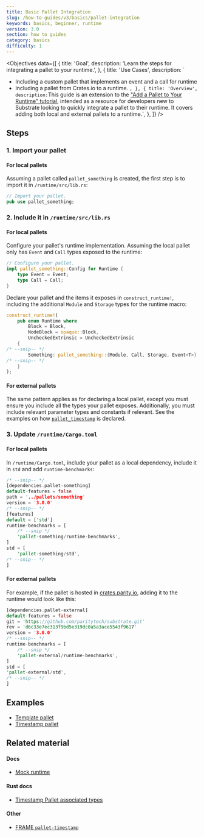 ```yaml
---
title: Basic Pallet Integration
slug: /how-to-guides/v3/basics/pallet-integration
keywords: basics, beginner, runtime
version: 3.0 
section: how to guides
category: basics
difficulty: 1
---
```


<Objectives
  data={[
    {
      title: 'Goal',
      description: 'Learn the steps for integrating a pallet to your runtime.',
    },
    {
      title: 'Use Cases',
      description: `
- Including a custom pallet that implements an event and a call for runtime
- Including a pallet from Crates.io to a runtime.
`
      ,
    },
    {
      title: 'Overview',
      description:
        `This guide is an extension to the ["Add a Pallet to Your Runtime" tutorial](/tutorials/v3/add-a-pallet),
        intended as a resource for developers new to Substrate looking to quickly integrate a pallet to their runtime. 
        It covers adding both local and external pallets to a runtime.`,
    },
  ]}
/>

## Steps

### 1. Import your pallet

#### For local pallets

Assuming a pallet called `pallet_something` is created, the first step is to import it in `/runtime/src/lib.rs`:

```rust
// Import your pallet.
pub use pallet_something;
```

### 2. Include it in `/runtime/src/lib.rs`

#### For local pallets

Configure your pallet's runtime implementation. Assuming the local pallet only has `Event` and `Call` types exposed to the runtime:

```rust
// Configure your pallet.
impl pallet_something::Config for Runtime {
	type Event = Event;
	type Call = Call;
}
```

Declare your pallet and the items it exposes in `construct_runtime!`, including the additional `Module` and `Storage`
types for the runtime macro:

```rust
construct_runtime!(
	pub enum Runtime where
		Block = Block,
		NodeBlock = opaque::Block,
		UncheckedExtrinsic = UncheckedExtrinsic
	{
/* --snip-- */
		Something: pallet_something::{Module, Call, Storage, Event<T>},
/* --snip-- */
	}
);
```

#### For external pallets

The same pattern applies as for declaring a local pallet, except you must ensure you include all the types your pallet exposes.
Additionally, you must include relevant parameter types and constants if relevant. See the examples on how [`pallet_timestamp`][timestamp-frame]
is declared.

### 3. Update `/runtime/Cargo.toml`

#### For local pallets

In `/runtime/Cargo.toml`, include your pallet as a local dependency, include it in `std` and add `runtime-benchmarks`:

```rust
/* --snip-- */
[dependencies.pallet-something]
default-features = false
path = '../pallets/something'
version = '3.0.0'
/* --snip-- */
[features]
default = ['std']
runtime-benchmarks = [
	/* --snip */
	'pallet-something/runtime-benchmarks',
]
std = [
	'pallet-something/std',
/* --snip-- */
]
```

#### For external pallets

For example, if the pallet is hosted in [crates.parity.io](https://crates.parity.io/), adding it to the runtime would look like this:

```rust
[dependencies.pallet-external]
default-features = false
git = 'https://github.com/paritytech/substrate.git'
rev = 'd6c33e7ec313f9bd5e319dc0a5a3ace5543f9617'
version = '3.0.0'
/* --snip-- */
runtime-benchmarks = [
	/* --snip */
	'pallet-external/runtime-benchmarks',
]
std = [
'pallet-external/std',
/* --snip-- */
]
```

## Examples

- [Template pallet][template-frame]
- [Timestamp pallet][timestamp-frame]

## Related material

#### Docs

- [Mock runtime][mock-runtime]

#### Rust docs

- [Timestamp Pallet associated types][timestamp-rustdocs]

#### Other

- [FRAME `pallet-timestamp`](https://crates.io/crates/pallet-timestamp)

[mock-runtime]: /v3/runtime/testing#mock-runtime-environment
[timestamp-frame]: https://github.com/paritytech/substrate/blob/master/bin/node/runtime/src/lib.rs#L413-L422
[timestamp-rustdocs]: /rustdocs/latest/pallet_timestamp/pallet/trait.Config.html#associated-types
[template-frame]: https://github.com/substrate-developer-hub/substrate-node-template/blob/master/pallets/template/src/lib.rs#L1-L107
